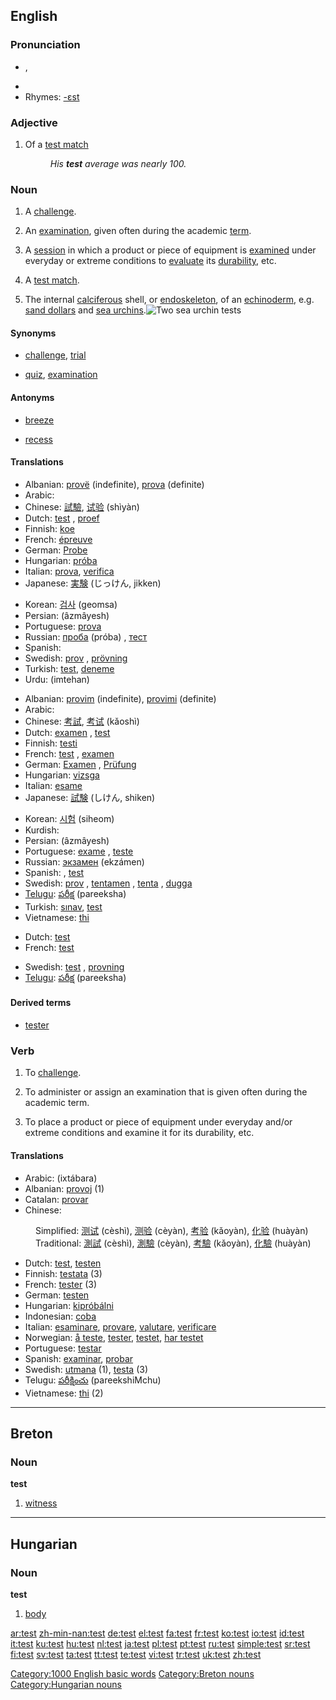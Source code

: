 {{see|Test}}
==English==

===Pronunciation===
* {{IPA|/tɛst/}}, {{SAMPA|/tEst/}}
* {{audio|en-us-test.ogg|Audio (US)}}
* Rhymes: [[Rhymes:English:-ɛst|-ɛst]]

===Adjective===
{{en-adj|-}}

# {{Cricket}} Of a [[test match]]
#: ''His '''test''' average was nearly 100.''

===Noun===
{{en-noun}}

# A [[challenge#Noun|challenge]].
# {{context|Academics}} An [[examination]], given often during the academic [[term]].
# A [[session]] in which a product or piece of equipment is [[examine]]d under everyday or extreme conditions to [[evaluate]] its [[durability]], etc.
# {{cricket}} {{context|normally “[[Test]]”}} A [[test match]].
# {{marine biology}} The internal [[calciferous]] shell, or [[endoskeleton]], of an [[echinoderm]], e.g. [[sand dollar|sand dollars]] and [[sea urchin|sea urchins]].[[Image:Sea urchin tests.jpg|thumb|right|Two sea urchin tests]]

====Synonyms====
* {{sense|challenge}} [[challenge]], [[trial]]
* {{sense|academics|examination}} [[quiz]], [[examination]]

====Antonyms====
* {{sense|challenge}} [[breeze]]
* {{sense|academics|examination}} [[recess]]

====Translations====
{{trans-top|challenge, trial}}
* Albanian: [[provë]] (indefinite), [[prova]] (definite)
* Arabic: {{ARchar|[[اختبار]]}} {{unicode|(’iχtibá:r)}} {{m}}
* Chinese: [[試驗]], [[试验]] (shìyàn)
* Dutch: [[test]] {{m}}, [[proef]] {{m}}
* Finnish: [[koe]]
* French: [[épreuve]] {{f}}
* German: [[Probe]] {{f}}
* Hungarian: [[próba]]
* Italian: [[prova]], [[verifica]]
* Japanese: [[実験]] (じっけん, jikken)
{{trans-mid}}
* Korean: [[검사]] (geomsa)
* Persian: {{FAchar|[[آزمایش]]}} (âzmâyesh)
* Portuguese: [[prova]] {{f}}
* Russian: [[проба]] (próba) {{f}}, [[тест]] {{m}}
* Spanish: {{t|es|prueba|f}}
* Swedish: [[prov]] {{n}}, [[prövning]] {{c}}
* Turkish: [[test]], [[deneme]]
* Urdu: (imtehan) {{m}}
{{trans-bottom}}

{{trans-top|(Academics) examination}}
* Albanian: [[provim]] (indefinite), [[provimi]] (definite)
* Arabic: {{ARchar|[[امتحان]]}} {{unicode|(’imtihá:n)}} {{m}}
* Chinese: [[考試]], [[考试]] (kǎoshì)
* Dutch: [[examen]] {{n}}, [[test]] {{m}}
* Finnish: [[testi]]
* French: [[test#French|test]] {{m}}, [[examen]] {{m}}
* German: [[Examen]] {{n}}, [[Prüfung]] {{f}}
* Hungarian: [[vizsga]]
* Italian: [[esame]] {{m}}
* Japanese: [[試験]] (しけん, shiken)
{{trans-mid}}
* Korean: [[시험]] (siheom)
* Kurdish: {{KUchar|[[تاقیکردنه‌وه‌]]}}
* Persian: {{FAchar|[[آزمایش]]}} (âzmâyesh)
* Portuguese: [[exame]] {{m}}, [[teste]] {{m}}
* Russian: [[экзамен]] (ekzámen) {{m}}
* Spanish: {{t|es|examen|m}}, [[test#Spanish|test]] {{m}}
* Swedish: [[prov]] {{n}}, [[tentamen]] {{c}}, [[tenta]] {{c}}, [[dugga]] {{c}}
* [[Telugu]]: [[పరీక్ష]] (pareeksha)
* Turkish: [[sınav]], [[test#Turkish|test]]
* Vietnamese: [[thi]]
{{trans-bottom}}

{{trans-top|session in which a product is examined under various conditions}}
* Dutch: [[test#Dutch|test]] {{m}}
* French: [[test#French|test]] {{m}}
{{trans-mid}}
* Swedish: [[test]] {{n}}, [[provning]] {{c}}
* [[Telugu]]: [[పరీక్ష]] (pareeksha)
{{trans-bottom}}

====Derived terms====
* [[tester]]

===Verb===
{{en-verb}}

# To [[challenge#Verb|challenge]].
# {{context|Academics}} To administer or assign an examination that is given often during the academic term.
# To place a product or piece of equipment under everyday and/or extreme conditions and examine it for its durability, etc.

====Translations====
{{rfc-trans}}
* Arabic: {{Arab|[[اختبر|اِخْتَبَرَ]]}} (ixtábara)
* Albanian: [[provoj]] (1)
* Catalan: [[provar]]
* Chinese:
: Simplified: [[测试]] (cèshì), [[测验]] (cèyàn), [[考验]] (kǎoyàn), [[化验]] (huàyàn)
: Traditional: [[測試]] (cèshì), [[測驗]] (cèyàn), [[考驗]] (kǎoyàn), [[化驗]] (huàyàn)
* Dutch: [[test]], [[testen]]
* Finnish: [[testata]] (3)
* French: [[tester]] (3)
* German: [[testen]]
* Hungarian: [[kipróbálni]]
* Indonesian: [[coba]]
* Italian: [[esaminare]], [[provare]], [[valutare]], [[verificare]]
* Norwegian: [[å teste]], [[tester]], [[testet]], [[har testet]]
* Portuguese: [[testar]]
* Spanish: [[examinar]], [[probar]]
* Swedish: [[utmana]] (1), [[testa]] (3)
* Telugu: [[పరీక్షించు]] (pareekshiMchu)
* Vietnamese: [[thi]] (2)

[[Category:1000 English basic words]]

----

==Breton==

===Noun===
'''test'''

# [[witness]]

[[Category:Breton nouns]]

----

==Hungarian==

===Noun===
'''test'''

# [[body]]

[[Category:Hungarian nouns]]

[[ar:test]]
[[zh-min-nan:test]]
[[de:test]]
[[el:test]]
[[fa:test]]
[[fr:test]]
[[ko:test]]
[[io:test]]
[[id:test]]
[[it:test]]
[[ku:test]]
[[hu:test]]
[[nl:test]]
[[ja:test]]
[[pl:test]]
[[pt:test]]
[[ru:test]]
[[simple:test]]
[[sr:test]]
[[fi:test]]
[[sv:test]]
[[ta:test]]
[[tt:test]]
[[te:test]]
[[vi:test]]
[[tr:test]]
[[uk:test]]
[[zh:test]]